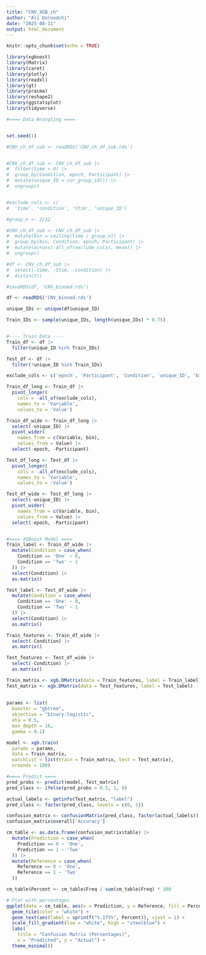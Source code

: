 ---
title: "CNV_XGB_ch"
author: "Ali Doroodchi"
date: "2025-08-11"
output: html_document
---

```{r setup, include=FALSE}
knitr::opts_chunk$set(echo = TRUE)
```

```{r libraries, echo = FALSE, message = FALSE, warning = FALSE}
library(xgboost)
library(Matrix)
library(caret)
library(plotly)
library(readxl)
library(gt)
library(pracma)
library(reshape2)
library(ggstatsplot)
library(tidyverse)

```

```{r}


#==== Data Wrangling ====


set.seed(1)

#CNV_ch_df_sub <- readRDS('CNV_ch_df_sub.rds')


#CNV_ch_df_sub <- CNV_ch_df_sub |> 
#  filter(time > 0) |>
#  group_by(Condition, epoch, Participant) |>
#  mutate(unique_ID = cur_group_id()) |> 
#  ungroup()


#exclude_culs <- c(
#  'time', 'condition', 'Stim', 'unique_ID')

#group_n <- 2/32

#CNV_ch_df_sub <- CNV_ch_df_sub |> 
#  mutate(bin = ceiling(time / group_n)) |> 
#  group_by(bin, Condition, epoch, Participant) |>
#  mutate(across(-all_of(exclude_culs), mean)) |> 
#  ungroup()

#df <- CNV_ch_df_sub |> 
#  select(-time, -Stim, -condition) |> 
#  distinct()

#saveRDS(df, 'CNV_binned.rds')

df <- readRDS('CNV_binned.rds')

unique_IDs <- unique(df$unique_ID)

Train_IDs <- sample(unique_IDs, length(unique_IDs) * 0.75)


#---- Train Data ----
Train_df <- df |> 
  filter(unique_ID %in% Train_IDs)

Test_df <- df |> 
  filter(!unique_ID %in% Train_IDs) 

exclude_cols <- c('epoch', 'Participant', 'Condition', 'unique_ID', 'bin')

Train_df_long <- Train_df |> 
  pivot_longer(
    cols = -all_of(exclude_cols),
    names_to = 'Variable', 
    values_to = 'Value')

Train_df_wide <- Train_df_long |> 
  select(-unique_ID) |> 
  pivot_wider(
    names_from = c(Variable, bin), 
    values_from = Value) |> 
  select(-epoch, -Participant)

Test_df_long <- Test_df |>
  pivot_longer(
    cols = -all_of(exclude_cols),
    names_to = 'Variable', 
    values_to = 'Value')

Test_df_wide <- Test_df_long |>
  select(-unique_ID) |> 
  pivot_wider(
    names_from = c(Variable, bin), 
    values_from = Value) |> 
  select(-epoch, -Participant)


#==== XGBoost Model ====  
Train_label <- Train_df_wide |> 
  mutate(Condition = case_when(
    Condition == 'One' ~ 0,
    Condition == 'Two' ~ 1
  )) |> 
  select(Condition) |>
  as.matrix()

Test_label <- Test_df_wide |> 
  mutate(Condition = case_when(
    Condition == 'One' ~ 0,
    Condition == 'Two' ~ 1
  )) |>
  select(Condition) |>
  as.matrix()

Train_features <- Train_df_wide |> 
  select(-Condition) |> 
  as.matrix()

Test_features <- Test_df_wide |>
  select(-Condition) |> 
  as.matrix()

Train_matrix <- xgb.DMatrix(data = Train_features, label = Train_label)
Test_matrix <- xgb.DMatrix(data = Test_features, label = Test_label)
                              
  
params <- list(
  booster = "gbtree",
  objective = "binary:logistic",
  eta = 0.5,
  max_depth = 16,
  gamma = 0.1)

model <- xgb.train(
  params = params, 
  data = Train_matrix,
  watchlist = list(train = Train_matrix, test = Test_matrix),
  nrounds = 100)

#==== Predict ====
pred_probs <- predict(model, Test_matrix)
pred_class <- ifelse(pred_probs > 0.5, 1, 0)

actual_labels <- getinfo(Test_matrix, "label")
pred_class <- factor(pred_class, levels = c(0, 1))

confusion_matrix <- confusionMatrix(pred_class, factor(actual_labels))
confusion_matrix$overall['Accuracy']

cm_table <- as.data.frame(confusion_matrix$table) |> 
  mutate(Prediction = case_when(
    Prediction == 0 ~ 'One',
    Prediction == 1 ~ 'Two'
  )) |> 
  mutate(Reference = case_when(
    Reference == 0 ~ 'One',
    Reference == 1 ~ 'Two'
  ))

cm_table$Percent <- cm_table$Freq / sum(cm_table$Freq) * 100

# Plot with percentages
ggplot(data = cm_table, aes(x = Prediction, y = Reference, fill = Percent)) +
  geom_tile(color = "white") +
  geom_text(aes(label = sprintf("%.1f%%", Percent)), vjust = 1) +
  scale_fill_gradient(low = "white", high = "steelblue") +
  labs(
    title = "Confusion Matrix (Percentages)",
    x = "Predicted", y = "Actual") +
  theme_minimal()

```